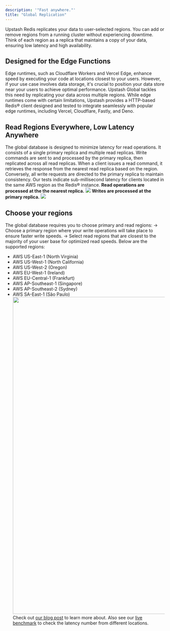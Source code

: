 ```yaml
---
description: '"Fast anywhere."'
title: "Global Replication"
---
```

Upstash Redis replicates your data to user-selected regions. You can add or remove regions from a running cluster without experiencing downtime. Think of each region as a replica that maintains a copy of your data, ensuring low latency and high availability.
## Designed for the Edge Functions
Edge runtimes, such as Cloudflare Workers and Vercel Edge, enhance speed by executing your code at locations closest to your users. However, if your use case involves data storage, it's crucial to position your data store near your users to achieve optimal performance. Upstash Global tackles this need by replicating your data across multiple regions. While edge runtimes come with certain limitations, Upstash provides a HTTP-based Redis® client designed and tested to integrate seamlessly with popular edge runtimes, including Vercel, Cloudflare, Fastly, and Deno.
## Read Regions Everywhere, Low Latency Anywhere
The global database is designed to minimize latency for read operations. It consists of a single primary replica and multiple read replicas. Write commands are sent to and processed by the primary replica, then replicated across all read replicas. When a client issues a read command, it retrieves the response from the nearest read replica based on the region. Conversely, all write requests are directed to the primary replica to maintain consistency.
Our tests indicate sub-millisecond latency for clients located in the same AWS region as the Redis® instance.
**Read operations are processed at the the nearest replica.**
<img src="https://upstash.com/blog/global2/reads.png" />
**Writes are processed at the primary replica.**
<img src="https://upstash.com/blog/global2/writes.png" />
## Choose your regions
The global database requires you to choose primary and read regions:
→ Choose a primary region where your write operations will take place to ensure faster write speeds.
→ Select read regions that are closest to the majority of your user base for optimized read speeds.
Below are the supported regions:
- AWS US-East-1 (North Virginia)
- AWS US-West-1 (North California)
- AWS US-West-2 (Oregon)
- AWS EU-West-1 (Ireland)
- AWS EU-Central-1 (Frankfurt)
- AWS AP-Southeast-1 (Singapore)
- AWS AP-Southeast-2 (Sydney)
- AWS SA-East-1 (São Paulo)
    <img src="/img/globaldb/map2.png" width="1000" />
Check out [our blog post](https://upstash.com/blog/global-database) to learn more about. Also see our [live benchmark](https://latency.upstash.com/) to check the latency number from different locations.